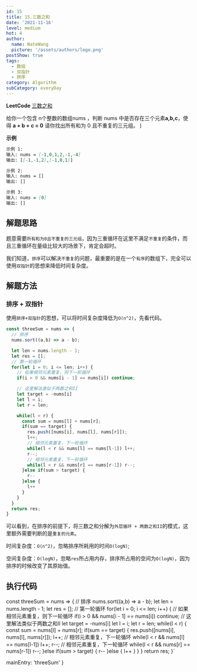 ```yaml
---
id: 15
title: 15.三数之和
date: '2021-11-16'
level: medium
hot: 4
author:
  name: NateWang
  picture: '/assets/authors/logo.png'
postShow: true
tags:
  - 数组
  - 双指针
  - 排序
category: Algorithm
subCategory: everyDay
---
```



<Strong>LeetCode</Strong> [三数之和](https://leetcode.cn/problems/3sum/)


  <Para>
    给你一个包含 <InlineCode>n</InlineCode>个整数的数组<InlineCode>nums</InlineCode> ，判断 <InlineCode>nums</InlineCode> 中是否存在三个元素<Strong>a,b,c</Strong>，使得 <Strong>a + b + c = 0</Strong>
    请你找出所有和为 <InlineCode>0</InlineCode>  且不重复的三元组。
  </Para>
)

<SideNote type='info' title='题目描述' children={cBox}/>


**示例**

```md
示例 1: 
输入: nums = [-1,0,1,2,-1,-4]
输出: [[-1,-1,2],[-1,0,1]]

示例 2: 
输入: nums = []
输出: []

示例 3: 
输入: nums = [0]
输出: []
```

## 解题思路

题意需要`所有和为0且不重复的三元组`，因为三重循环在这里不满足`不重复`的条件，而且三重循环在量级比较大的场景下，肯定会超时。

我们知道，`排序`可以解决`不重复`的问题，最重要的是在一个`有序`的数组下，完全可以使用`双指针`的思想来降低时间复杂度。


## 解题方法

### 排序 + 双指针

使用`排序+双指针`的思想，可以将时间复杂度降低为`O(n^2)`，先看代码。

```javascript
const threeSum = nums => {
  // 排序
  nums.sort((a,b) => a - b);

  let len = nums.length - 1;
  let res = [];
  // 第一轮循环
  for(let i = 0; i <= len; i++) {
    // 如果相邻元素重复，则下一轮循环
    if(i > 0 && nums[i - 1] == nums[i]) continue;

    // 这里解法类似于两数之和II
    let target = -nums[i]
    let l = i;
    let r = len;

    while(l < r) {
      const sum = nums[l] + nums[r];
      if(sum == target) {
        res.push([nums[i], nums[l], nums[r]]);
        l++;
        // 相邻元素重复，下一轮循环
        while(l < r && nums[l] == nums[l-1]) l++; 
        r--;
        // 相邻元素重复，下一轮循环
        while(l < r && nums[r] == nums[r-1]) r--; 
      }else if(sum > target) {
        r--
      }else {
        l++
      }
    }
  }
  return res;
}
```

可以看到，在排序的前提下，将三数之和分解为`外层循环 + 两数之和II`的模式，这里额外需要判断的是`重复的元素`。

时间复杂度：`O(n^2)`，忽略排序所耗用的时间`O(logN)`;

空间复杂度：`O(logN)`，忽略`res`所占用内存，排序所占用的空间为`O(logN)`，因为排序的时候改变了其原始值。


## 执行代码


const threeSum = nums => {
  // 排序
  nums.sort((a,b) => a - b);
  let len = nums.length - 1;
  let res = [];
  // 第一轮循环
  for(let i = 0; i <= len; i++) {
    // 如果相邻元素重复，则下一轮循环
    if(i > 0 && nums[i - 1] == nums[i]) continue;
    // 这里解法类似于两数之和II
    let target = -nums[i]
    let l = i;
    let r = len;
    while(l < r) {
      const sum = nums[l] + nums[r];
      if(sum == target) {
        res.push([nums[i], nums[l], nums[r]]);
        l++;
        // 相邻元素重复，下一轮循环
        while(l < r && nums[l] == nums[l-1]) l++; 
        r--;
        // 相邻元素重复，下一轮循环
        while(l < r && nums[r] == nums[r-1]) r--; 
      }else if(sum > target) {
        r--
      }else {
        l++
      }
    }
  }
  return res;
}`

  mainEntry: 'threeSum'
}

<PlayGround js={js} mode='algo' options={options}/> 

